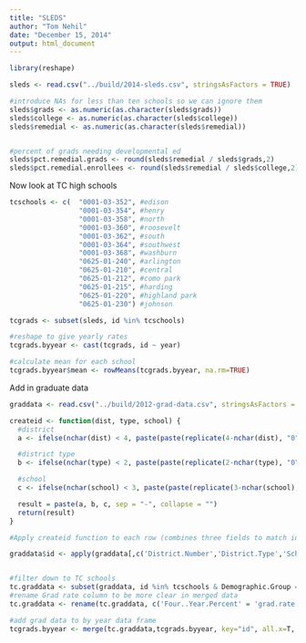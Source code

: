 ```yaml
---
title: "SLEDS"
author: "Tom Nehil"
date: "December 15, 2014"
output: html_document
---
```

```r
library(reshape)
```


```r
sleds <- read.csv("../build/2014-sleds.csv", stringsAsFactors = TRUE)

#introduce NAs for less than ten schools so we can ignore them
sleds$grads <- as.numeric(as.character(sleds$grads))
sleds$college <- as.numeric(as.character(sleds$college))
sleds$remedial <- as.numeric(as.character(sleds$remedial))


#percent of grads needing developmental ed
sleds$pct.remedial.grads <- round(sleds$remedial / sleds$grads,2)
sleds$pct.remedial.enrollees <- round(sleds$remedial / sleds$college,2)
```

Now look at TC high schools

```r
tcschools <- c(  "0001-03-352", #edison
                 "0001-03-354", #henry
                 "0001-03-358", #north
                 "0001-03-360", #roosevelt
                 "0001-03-362", #south
                 "0001-03-364", #southwest
                 "0001-03-368", #washburn
                 "0625-01-240", #arlington
                 "0625-01-210", #central
                 "0625-01-212", #como park
                 "0625-01-215", #harding
                 "0625-01-220", #highland park
                 "0625-01-230") #johnson

tcgrads <- subset(sleds, id %in% tcschools)

#reshape to give yearly rates
tcgrads.byyear <- cast(tcgrads, id ~ year)

#calculate mean for each school
tcgrads.byyear$mean <- rowMeans(tcgrads.byyear, na.rm=TRUE)
```

Add in graduate data

```r
graddata <- read.csv("../build/2012-grad-data.csv", stringsAsFactors = FALSE)

createid <- function(dist, type, school) {
  #district
  a <- ifelse(nchar(dist) < 4, paste(paste(replicate(4-nchar(dist), "0"), collapse=""), dist, sep=""), dist)

  #district type
  b <- ifelse(nchar(type) < 2, paste(paste(replicate(2-nchar(type), "0"), collapse=""), type, sep=""), type)

  #school
  c <- ifelse(nchar(school) < 3, paste(paste(replicate(3-nchar(school), "0"), collapse=""), school, sep=""), school)

  result = paste(a, b, c, sep = "-", collapse = "")
  return(result)
}

#Apply createid function to each row (combines three fields to match ids in SLEDS)

graddata$id <- apply(graddata[,c('District.Number','District.Type','School.Number')], 1, function(y) createid(y['District.Number'],y['District.Type'],y['School.Number']))


#filter down to TC schools
tc.graddata <- subset(graddata, id %in% tcschools & Demographic.Group == "All Students" & Ending.Status == "Graduate")[c('id','Four..Year.Percent','School.Name')]
#rename Grad rate column to be more clear in merged data
tc.graddata <- rename(tc.graddata, c('Four..Year.Percent' = 'grad.rate'))

#add grad data to by year data frame
tcgrads.byyear <- merge(tc.graddata,tcgrads.byyear, key="id", all.x=T, sort=F)

```

